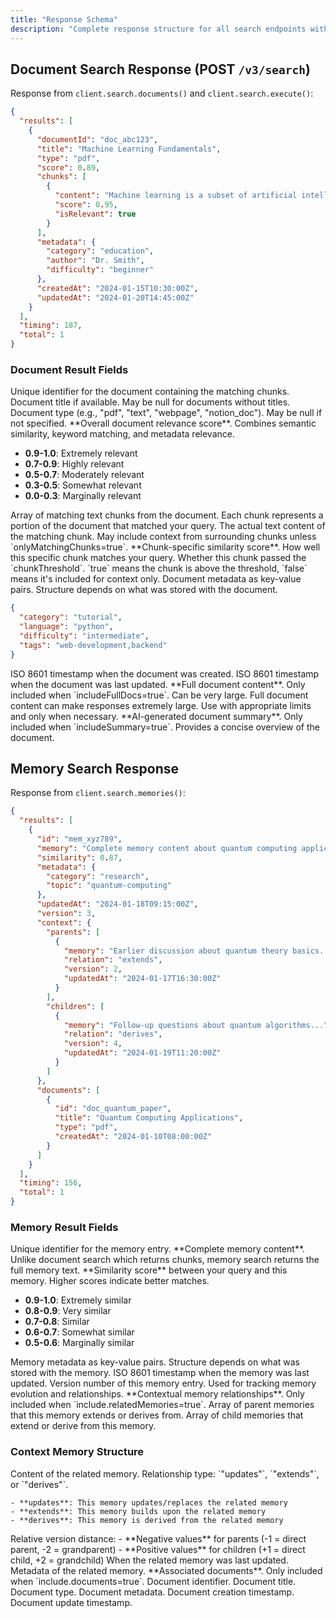 ```yaml
---
title: "Response Schema"
description: "Complete response structure for all search endpoints with scoring details"
---
```



## Document Search Response (POST `/v3/search`)

Response from `client.search.documents()` and `client.search.execute()`:

```json
{
  "results": [
    {
      "documentId": "doc_abc123",
      "title": "Machine Learning Fundamentals",
      "type": "pdf",
      "score": 0.89,
      "chunks": [
        {
          "content": "Machine learning is a subset of artificial intelligence...",
          "score": 0.95,
          "isRelevant": true
        }
      ],
      "metadata": {
        "category": "education",
        "author": "Dr. Smith",
        "difficulty": "beginner"
      },
      "createdAt": "2024-01-15T10:30:00Z",
      "updatedAt": "2024-01-20T14:45:00Z"
    }
  ],
  "timing": 187,
  "total": 1
}
```

### Document Result Fields

<ResponseField name="documentId" type="string">
  Unique identifier for the document containing the matching chunks.
</ResponseField>

<ResponseField name="title" type="string | null">
  Document title if available. May be null for documents without titles.
</ResponseField>

<ResponseField name="type" type="string | null">
  Document type (e.g., "pdf", "text", "webpage", "notion_doc"). May be null if not specified.
</ResponseField>

<ResponseField name="score" type="number" range="0-1">
  **Overall document relevance score**. Combines semantic similarity, keyword matching, and metadata relevance.

  - **0.9-1.0**: Extremely relevant
  - **0.7-0.9**: Highly relevant
  - **0.5-0.7**: Moderately relevant
  - **0.3-0.5**: Somewhat relevant
  - **0.0-0.3**: Marginally relevant
</ResponseField>

<ResponseField name="chunks" type="Array<Chunk>">
  Array of matching text chunks from the document. Each chunk represents a portion of the document that matched your query.

  <ResponseField name="chunks[].content" type="string">
    The actual text content of the matching chunk. May include context from surrounding chunks unless `onlyMatchingChunks=true`.
  </ResponseField>

  <ResponseField name="chunks[].score" type="number" range="0-1">
    **Chunk-specific similarity score**. How well this specific chunk matches your query.
  </ResponseField>

  <ResponseField name="chunks[].isRelevant" type="boolean">
    Whether this chunk passed the `chunkThreshold`. `true` means the chunk is above the threshold, `false` means it's included for context only.
  </ResponseField>
</ResponseField>

<ResponseField name="metadata" type="object | null">
  Document metadata as key-value pairs. Structure depends on what was stored with the document.

  ```json
  {
    "category": "tutorial",
    "language": "python",
    "difficulty": "intermediate",
    "tags": "web-development,backend"
  }
  ```
</ResponseField>

<ResponseField name="createdAt" type="string">
  ISO 8601 timestamp when the document was created.
</ResponseField>

<ResponseField name="updatedAt" type="string">
  ISO 8601 timestamp when the document was last updated.
</ResponseField>

<ResponseField name="content" type="string | null" optional>
  **Full document content**. Only included when `includeFullDocs=true`. Can be very large.

  <Warning>
    Full document content can make responses extremely large. Use with appropriate limits and only when necessary.
  </Warning>
</ResponseField>

<ResponseField name="summary" type="string | null" optional>
  **AI-generated document summary**. Only included when `includeSummary=true`. Provides a concise overview of the document.
</ResponseField>

## Memory Search Response

Response from `client.search.memories()`:

```json
{
  "results": [
    {
      "id": "mem_xyz789",
      "memory": "Complete memory content about quantum computing applications...",
      "similarity": 0.87,
      "metadata": {
        "category": "research",
        "topic": "quantum-computing"
      },
      "updatedAt": "2024-01-18T09:15:00Z",
      "version": 3,
      "context": {
        "parents": [
          {
            "memory": "Earlier discussion about quantum theory basics...",
            "relation": "extends",
            "version": 2,
            "updatedAt": "2024-01-17T16:30:00Z"
          }
        ],
        "children": [
          {
            "memory": "Follow-up questions about quantum algorithms...",
            "relation": "derives",
            "version": 4,
            "updatedAt": "2024-01-19T11:20:00Z"
          }
        ]
      },
      "documents": [
        {
          "id": "doc_quantum_paper",
          "title": "Quantum Computing Applications",
          "type": "pdf",
          "createdAt": "2024-01-10T08:00:00Z"
        }
      ]
    }
  ],
  "timing": 156,
  "total": 1
}
```

### Memory Result Fields

<ResponseField name="id" type="string">
  Unique identifier for the memory entry.
</ResponseField>

<ResponseField name="memory" type="string">
  **Complete memory content**. Unlike document search which returns chunks, memory search returns the full memory text.
</ResponseField>

<ResponseField name="similarity" type="number" range="0-1">
  **Similarity score** between your query and this memory. Higher scores indicate better matches.

  - **0.9-1.0**: Extremely similar
  - **0.8-0.9**: Very similar
  - **0.7-0.8**: Similar
  - **0.6-0.7**: Somewhat similar
  - **0.5-0.6**: Marginally similar
</ResponseField>

<ResponseField name="metadata" type="object | null">
  Memory metadata as key-value pairs. Structure depends on what was stored with the memory.
</ResponseField>

<ResponseField name="updatedAt" type="string">
  ISO 8601 timestamp when the memory was last updated.
</ResponseField>

<ResponseField name="version" type="number | null" optional>
  Version number of this memory entry. Used for tracking memory evolution and relationships.
</ResponseField>

<ResponseField name="context" type="object" optional>
  **Contextual memory relationships**. Only included when `include.relatedMemories=true`.

  <ResponseField name="context.parents" type="Array<ContextMemory>" optional>
    Array of parent memories that this memory extends or derives from.
  </ResponseField>

  <ResponseField name="context.children" type="Array<ContextMemory>" optional>
    Array of child memories that extend or derive from this memory.
  </ResponseField>

  ### Context Memory Structure

  <ResponseField name="memory" type="string">
    Content of the related memory.
  </ResponseField>

  <ResponseField name="relation" type="string">
    Relationship type: `"updates"`, `"extends"`, or `"derives"`.

    - **updates**: This memory updates/replaces the related memory
    - **extends**: This memory builds upon the related memory
    - **derives**: This memory is derived from the related memory
  </ResponseField>

  <ResponseField name="version" type="number | null">
    Relative version distance:
    - **Negative values** for parents (-1 = direct parent, -2 = grandparent)
    - **Positive values** for children (+1 = direct child, +2 = grandchild)
  </ResponseField>

  <ResponseField name="updatedAt" type="string">
    When the related memory was last updated.
  </ResponseField>

  <ResponseField name="metadata" type="object | null" optional>
    Metadata of the related memory.
  </ResponseField>
</ResponseField>

<ResponseField name="documents" type="Array<Document>" optional>
  **Associated documents**. Only included when `include.documents=true`.

  <ResponseField name="documents[].id" type="string">
    Document identifier.
  </ResponseField>

  <ResponseField name="documents[].title" type="string">
    Document title.
  </ResponseField>

  <ResponseField name="documents[].type" type="string">
    Document type.
  </ResponseField>

  <ResponseField name="documents[].metadata" type="object">
    Document metadata.
  </ResponseField>

  <ResponseField name="documents[].createdAt" type="string">
    Document creation timestamp.
  </ResponseField>

  <ResponseField name="documents[].updatedAt" type="string">
    Document update timestamp.
  </ResponseField>
</ResponseField>
